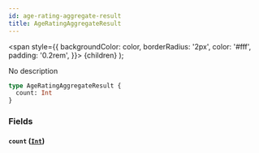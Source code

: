 ```yaml
---
id: age-rating-aggregate-result
title: AgeRatingAggregateResult
---
```


<span
style={{
      backgroundColor: color,
      borderRadius: '2px',
      color: '#fff',
      padding: '0.2rem',
    }}>
{children}
</span>
);

No description

```graphql
type AgeRatingAggregateResult {
  count: Int
}
```

### Fields

#### `count` ([`Int`](/docs/schema/scalars/int))
